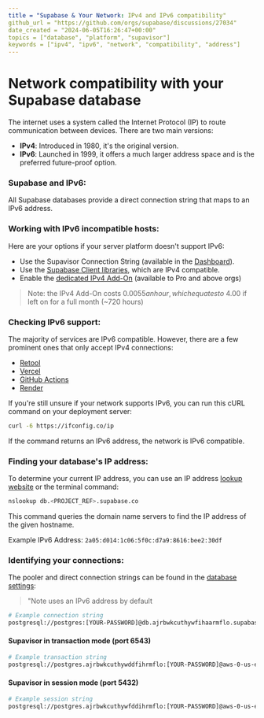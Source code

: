 ```yaml
---
title = "Supabase & Your Network: IPv4 and IPv6 compatibility"
github_url = "https://github.com/orgs/supabase/discussions/27034"
date_created = "2024-06-05T16:26:47+00:00"
topics = ["database", "platform", "supavisor"]
keywords = ["ipv4", "ipv6", "network", "compatibility", "address"]
---
```


# Network compatibility with your Supabase database

The internet uses a system called the Internet Protocol (IP) to route communication between devices. There are two main versions:

- **IPv4**: Introduced in 1980, it's the original version.
- **IPv6**: Launched in 1999, it offers a much larger address space and is the preferred future-proof option.

### Supabase and IPv6:

All Supabase databases provide a direct connection string that maps to an IPv6 address.

### Working with IPv6 incompatible hosts:

Here are your options if your server platform doesn't support IPv6:

- Use the Supavisor Connection String (available in the [Dashboard](https://supabase.com/dashboard/project/_/settings/database)).
- Use the [Supabase Client libraries](https://supabase.com/docs/guides/api/rest/client-libs), which are IPv4 compatible.
- Enable the [dedicated IPv4 Add-On](https://supabase.com/dashboard/project/_/settings/addons) (available to Pro and above orgs)

> Note: the IPv4 Add-On costs $0.0055 an hour, which equates to ~$4.00 if left on for a full month (~720 hours)

### Checking IPv6 support:

The majority of services are IPv6 compatible. However, there are a few prominent ones that only accept IPv4 connections:

- [Retool](https://retool.com/)
- [Vercel](https://vercel.com/)
- [GitHub Actions](https://docs.github.com/en/actions)
- [Render](https://render.com/)

If you're still unsure if your network supports IPv6, you can run this cURL command on your deployment server:

```sh
curl -6 https://ifconfig.co/ip
```

If the command returns an IPv6 address, the network is IPv6 compatible.

### Finding your database's IP address:

To determine your current IP address, you can use an IP address [lookup website](https://whatismyipaddress.com/hostname-ip) or the terminal command:

```sh
nslookup db.<PROJECT_REF>.supabase.co
```

This command queries the domain name servers to find the IP address of the given hostname.

Example IPv6 Address: `2a05:d014:1c06:5f0c:d7a9:8616:bee2:30df`

### Identifying your connections:

The pooler and direct connection strings can be found in the [database settings](https://supabase.com/dashboard/project/_/settings/database):

> "Note uses an IPv6 address by default

```sh
# Example connection string
postgresql://postgres:[YOUR-PASSWORD]@db.ajrbwkcuthywfihaarmflo.supabase.co:5432/postgres
```

#### Supavisor in transaction mode (port 6543)

```sh
# Example transaction string
postgresql://postgres.ajrbwkcuthywddfihrmflo:[YOUR-PASSWORD]@aws-0-us-east-1.pooler.supabase.com:6543/postgres
```

#### Supavisor in session mode (port 5432)

```sh
# Example session string
postgresql://postgres.ajrbwkcuthywfddihrmflo:[YOUR-PASSWORD]@aws-0-us-east-1.pooler.supabase.com:5432/postgres
```
